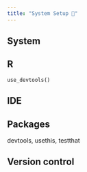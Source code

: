 ```yaml
---
title: "System Setup 🤖"
---
```


## System

<!-- 
https://github.com/forwards/workshops/blob/master/package-dev-modules/Computing_requirements.md
 -->

## R

`use_devtools()`

## IDE

## Packages

devtools, usethis, testthat

## Version control

